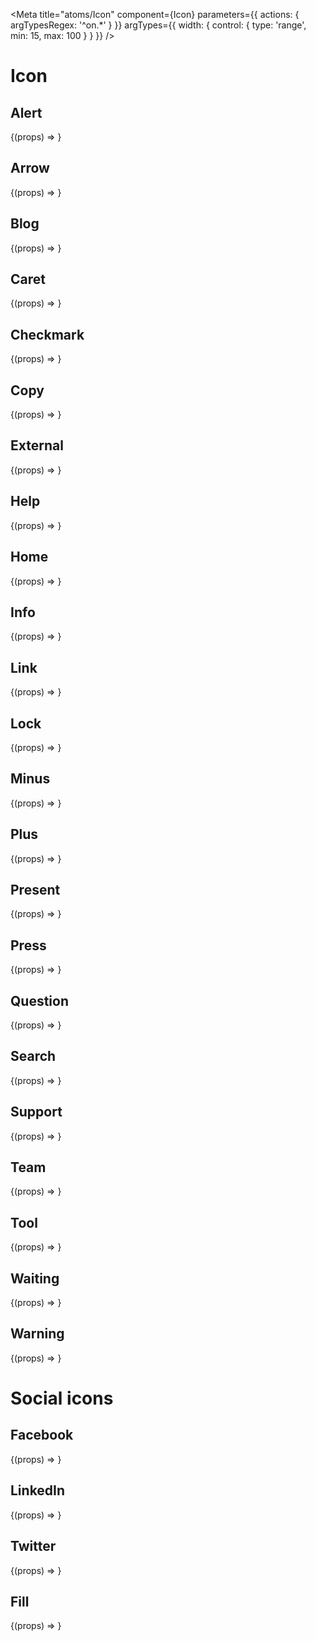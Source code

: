

<Meta
  title="atoms/Icon"
  component={Icon}
  parameters={{ actions: { argTypesRegex: '^on.*' } }}
  argTypes={{
    width: {
      control: {
        type: 'range',
        min: 15,
        max: 100
      }
    }
  }}
/>

# Icon

## Alert

<Canvas>
  <Story name="Alert" args={{ width: 25, type: 'alert' }}>
    {(props) => <Icon {...props} />}
  </Story>
</Canvas>

## Arrow

<Canvas>
  <Story name="Arrow" args={{ width: 25, type: 'arrow' }}>
    {(props) => <Icon {...props} />}
  </Story>
</Canvas>

## Blog

<Canvas>
  <Story name="Blog" args={{ width: 25, type: 'blog' }}>
    {(props) => <Icon {...props} />}
  </Story>
</Canvas>

## Caret

<Canvas>
  <Story name="Caret" args={{ width: 25, type: 'caret' }}>
    {(props) => <Icon {...props} />}
  </Story>
</Canvas>

## Checkmark

<Canvas>
  <Story name="Checkmark" args={{ width: 25, type: 'checkmark' }}>
    {(props) => <Icon {...props} />}
  </Story>
</Canvas>

## Copy

<Canvas>
  <Story name="Copy" args={{ width: 25, type: 'copy' }}>
    {(props) => <Icon {...props} />}
  </Story>
</Canvas>

## External

<Canvas>
  <Story name="External" args={{ width: 25, type: 'external' }}>
    {(props) => <Icon {...props} />}
  </Story>
</Canvas>

## Help

<Canvas>
  <Story name="Help" args={{ width: 25, type: 'help' }}>
    {(props) => <Icon {...props} />}
  </Story>
</Canvas>

## Home

<Canvas>
  <Story name="Home" args={{ width: 25, type: 'home' }}>
    {(props) => <Icon {...props} />}
  </Story>
</Canvas>

## Info

<Canvas>
  <Story name="Info" args={{ width: 25, type: 'info' }}>
    {(props) => <Icon {...props} />}
  </Story>
</Canvas>

## Link

<Canvas>
  <Story name="Link" args={{ width: 25, type: 'link' }}>
    {(props) => <Icon {...props} />}
  </Story>
</Canvas>

## Lock

<Canvas>
  <Story name="Lock" args={{ width: 25, type: 'lock' }}>
    {(props) => <Icon {...props} />}
  </Story>
</Canvas>

## Minus

<Canvas>
  <Story name="Minus" args={{ width: 25, type: 'minus' }}>
    {(props) => <Icon {...props} />}
  </Story>
</Canvas>

## Plus

<Canvas>
  <Story name="Plus" args={{ width: 25, type: 'plus' }}>
    {(props) => <Icon {...props} />}
  </Story>
</Canvas>

## Present

<Canvas>
  <Story name="Present" args={{ width: 25, type: 'present' }}>
    {(props) => <Icon {...props} />}
  </Story>
</Canvas>

## Press

<Canvas>
  <Story name="Press" args={{ width: 25, type: 'press' }}>
    {(props) => <Icon {...props} />}
  </Story>
</Canvas>

## Question

<Canvas>
  <Story name="Question" args={{ width: 25, type: 'question' }}>
    {(props) => <Icon {...props} />}
  </Story>
</Canvas>

## Search

<Canvas>
  <Story name="Search" args={{ width: 25, type: 'search' }}>
    {(props) => <Icon {...props} />}
  </Story>
</Canvas>

## Support

<Canvas>
  <Story name="Support" args={{ width: 25, type: 'support' }}>
    {(props) => <Icon {...props} />}
  </Story>
</Canvas>

## Team

<Canvas>
  <Story name="Team" args={{ width: 25, type: 'team' }}>
    {(props) => <Icon {...props} />}
  </Story>
</Canvas>

## Tool

<Canvas>
  <Story name="Tool" args={{ width: 25, type: 'tool' }}>
    {(props) => <Icon {...props} />}
  </Story>
</Canvas>

## Waiting

<Canvas>
  <Story name="Waiting" args={{ width: 25, type: 'waiting' }}>
    {(props) => <Icon {...props} />}
  </Story>
</Canvas>

## Warning

<Canvas>
  <Story name="Warning" args={{ width: 25, type: 'warning' }}>
    {(props) => <Icon {...props} />}
  </Story>
</Canvas>

# Social icons

## Facebook

<Canvas>
  <Story name="Facebook" args={{ width: 25, type: 'facebook' }}>
    {(props) => <Icon {...props} />}
  </Story>
</Canvas>

## LinkedIn

<Canvas>
  <Story name="LinkedIn" args={{ width: 25, type: 'linkedin' }}>
    {(props) => <Icon {...props} />}
  </Story>
</Canvas>

## Twitter

<Canvas>
  <Story name="Twitter" args={{ width: 25, type: 'twitter' }}>
    {(props) => <Icon {...props} />}
  </Story>
</Canvas>

## Fill

<Canvas>
  <Story name="Fill" args={{ width: 25, type: 'info', fill: 'error' }}>
    {(props) => <Icon {...props} />}
  </Story>
</Canvas>
